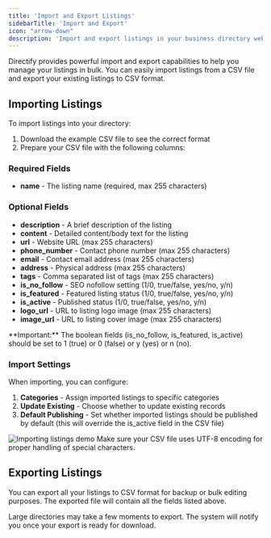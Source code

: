 ```yaml
---
title: 'Import and Export Listings'
sidebarTitle: 'Import and Export'
icon: "arrow-down"
description: 'Import and export listings in your business directory website'
---
```


Directify provides powerful import and export capabilities to help you manage your listings in bulk. You can easily import listings from a CSV file and export your existing listings to CSV format.

## Importing Listings

To import listings into your directory:

1. Download the example CSV file to see the correct format
2. Prepare your CSV file with the following columns:

### Required Fields
- **name** - The listing name (required, max 255 characters)

### Optional Fields
- **description** - A brief description of the listing
- **content** - Detailed content/body text for the listing
- **url** - Website URL (max 255 characters) 
- **phone_number** - Contact phone number (max 255 characters)
- **email** - Contact email address (max 255 characters)
- **address** - Physical address (max 255 characters)
- **tags** - Comma separated list of tags (max 255 characters)
- **is_no_follow** - SEO nofollow setting (1/0, true/false, yes/no, y/n)
- **is_featured** - Featured listing status (1/0, true/false, yes/no, y/n)
- **is_active** - Published status (1/0, true/false, yes/no, y/n)
- **logo_url** - URL to listing logo image (max 255 characters)
- **image_url** - URL to listing cover image (max 255 characters)

<Note>
  **Important:** The boolean fields (is_no_follow, is_featured, is_active) should be set to 1 (true) or 0 (false) or y (yes) or n (no).
</Note>

### Import Settings

When importing, you can configure:

1. **Categories** - Assign imported listings to specific categories
2. **Update Existing** - Choose whether to update existing records
3. **Default Publishing** - Set whether imported listings should be published by default (this will override the is_active field in the CSV file)

<Frame>
  <img src="/images/import-demo.png" alt="Importing listings demo" />
</Frame>

<Note>
  Make sure your CSV file uses UTF-8 encoding for proper handling of special characters.
</Note>

## Exporting Listings

You can export all your listings to CSV format for backup or bulk editing purposes. The exported file will contain all the fields listed above.

<Warning>
  Large directories may take a few moments to export. The system will notify you once your export is ready for download.
</Warning>
